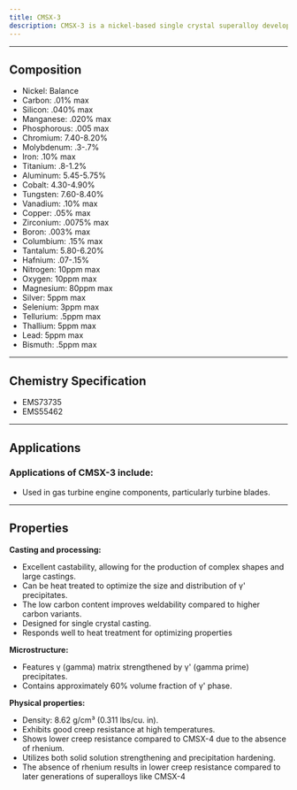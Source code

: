 ```yaml
---
title: CMSX-3
description: CMSX-3 is a nickel-based single crystal superalloy developed for high-temperature applications in gas turbines. CMSX-3's balanced composition and optimized microstructure make it suitable for high-temperature applications in gas turbines, offering a good combination of strength, creep resistance, and oxidation resistance. Its properties can be further tailored through precise control of the casting process and heat treatment to meet specific application requirements.
---
```


---


## Composition

<Card className='properties'>
  <ul>
    <li>Nickel: Balance</li>
    <li>Carbon: .01% max</li>
    <li>Silicon: .040% max</li>
    <li>Manganese: .020% max</li>
    <li>Phosphorous: .005 max</li>
    <li>Chromium: 7.40-8.20%</li>
    <li>Molybdenum: .3-.7%</li>
    <li>Iron: .10% max</li>
    <li>Titanium: .8-1.2%</li>
    <li>Aluminum: 5.45-5.75%</li>
    <li>Cobalt: 4.30-4.90%</li>
    <li>Tungsten: 7.60-8.40%</li>
    <li>Vanadium: .10% max</li>
    <li>Copper: .05% max</li>
    <li>Zirconium: .0075% max</li>
    <li>Boron: .003% max</li>
    <li>Columbium: .15% max</li>
    <li>Tantalum: 5.80-6.20%</li>
    <li>Hafnium: .07-.15%</li>
    <li>Nitrogen: 10ppm max</li>
    <li>Oxygen: 10ppm max</li>
    <li>Magnesium: 80ppm max</li>
    <li>Silver: 5ppm max</li>
    <li>Selenium: 3ppm max</li>
    <li>Tellurium: .5ppm max</li>
    <li>Thallium: 5ppm max</li>
    <li>Lead: 5ppm max</li>
    <li>Bismuth: .5ppm max</li>
  </ul>
</Card>

---

## Chemistry Specification

- EMS73735
- EMS55462

---

## Applications

### Applications of CMSX-3 include:

- Used in gas turbine engine components, particularly turbine blades.

---

## Properties

**Casting and processing:**

- Excellent castability, allowing for the production of complex shapes and large castings.
- Can be heat treated to optimize the size and distribution of γ' precipitates.
- The low carbon content improves weldability compared to higher carbon variants.
- Designed for single crystal casting.
- Responds well to heat treatment for optimizing properties

**Microstructure:**

- Features γ (gamma) matrix strengthened by γ' (gamma prime) precipitates.
- Contains approximately 60% volume fraction of γ' phase.

**Physical properties:**

- Density: 8.62 g/cm³ (0.311 lbs/cu. in).
- Exhibits good creep resistance at high temperatures.
- Shows lower creep resistance compared to CMSX-4 due to the absence of rhenium.
- Utilizes both solid solution strengthening and precipitation hardening.
- The absence of rhenium results in lower creep resistance compared to later generations of superalloys like CMSX-4
